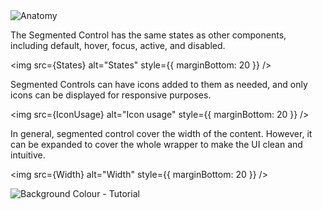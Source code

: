 

<Section contained={true} style={{ paddingTop: 20 }}>
  <img src={Anatomy} alt="Anatomy" style={{ marginBottom: 20 }} />
</Section>

<Section title="States" contained={true} style={{ paddingTop: 20 }}>
  <p>
    The Segmented Control has the same states as other components, including
    default, hover, focus, active, and disabled.
  </p>

  <img src={States} alt="States" style={{ marginBottom: 20 }} />
</Section>

<Section title="Icon usage" contained={true} style={{ paddingTop: 20 }}>
  <p>
    Segmented Controls can have icons added to them as needed, and only icons
    can be displayed for responsive purposes.
  </p>

  <img src={IconUsage} alt="Icon usage" style={{ marginBottom: 20 }} />
</Section>

<Section title="Width" contained={true} style={{ paddingTop: 20 }}>
  <p>
    In general, segmented control cover the width of the content. However, it
    can be expanded to cover the whole wrapper to make the UI clean and
    intuitive.
  </p>

  <img src={Width} alt="Width" style={{ marginBottom: 20 }} />
</Section>

<Section title="Background Colour - Tutorial" contained={true} style={{ paddingTop: 20 }}>
  <img src={BackgroundColor} alt="Background Colour - Tutorial" style={{ marginBottom: 20 }} />
</Section>
